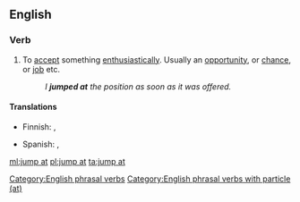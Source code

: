 ==English==

===Verb===
{{head|en|verb|head=[[jump]] [[at]]}}

# {{label|en|idiomatic}} To [[accept]] something [[enthusiastically]]. Usually an [[opportunity]], or [[chance]], or [[job]] etc.
#: ''I '''jumped at''' the position as soon as it was offered.''

====Translations====
{{trans-top|to accept something enthusiastically}}
* Finnish: {{t+|fi|tarrata}}, {{t+|fi|rynnätä}}
{{trans-mid}}
* Spanish: {{t+|es|apresurarse}}, {{t+|es|aprovechar}}
{{trans-bottom}}

[[Category:English phrasal verbs]]
[[Category:English phrasal verbs with particle (at)]]

[[ml:jump at]]
[[pl:jump at]]
[[ta:jump at]]
